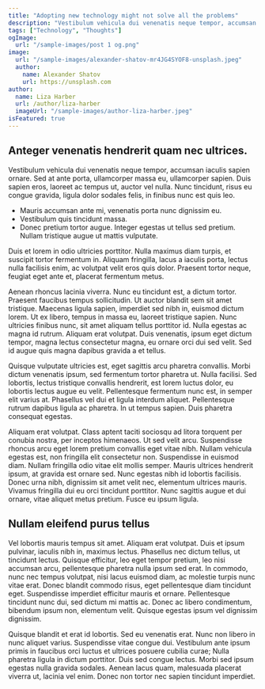 ```yaml
---
title: "Adopting new technology might not solve all the problems"
description: "Vestibulum vehicula dui venenatis neque tempor, accumsan iaculis sapien ornare. Sed at ante porta, ullamcorper massa eu, ullamcorper sapien. Donec pretium tortor augue. Integer egestas ut tellus sed pretium. Nullam tristique augue ut mattis vulputate. Duis et lorem in odio ultricies porttitor."
tags: ["Technology", "Thoughts"]
ogImage:
  url: "/sample-images/post 1 og.png"
image:
  url: "/sample-images/alexander-shatov-mr4JG4SYOF8-unsplash.jpeg"
  author:
    name: Alexander Shatov
    url: https://unsplash.com
author:
  name: Liza Harber
  url: /author/liza-harber
  imageUrl: "/sample-images/author-liza-harber.jpeg"
isFeatured: true
---
```


## Anteger venenatis hendrerit quam nec ultrices.

Vestibulum vehicula dui
venenatis neque tempor, accumsan iaculis sapien ornare. Sed at ante porta,
ullamcorper massa eu, ullamcorper sapien. Duis sapien eros, laoreet ac tempus
ut, auctor vel nulla. Nunc tincidunt, risus eu congue gravida, ligula dolor
sodales felis, in finibus nunc est quis leo.

- Mauris accumsan ante mi, venenatis porta nunc dignissim eu.
- Vestibulum quis tincidunt massa.
- Donec pretium tortor augue. Integer egestas ut tellus
  sed pretium. Nullam tristique augue ut mattis vulputate.

Duis et lorem in odio ultricies porttitor. Nulla maximus diam turpis, et suscipit tortor fermentum in. Aliquam fringilla, lacus a iaculis porta, lectus nulla facilisis enim, ac volutpat velit eros quis dolor. Praesent tortor neque, feugiat eget ante et, placerat fermentum metus.

Aenean rhoncus lacinia viverra. Nunc eu tincidunt est, a dictum tortor. Praesent faucibus tempus sollicitudin. Ut auctor blandit sem sit amet tristique. Maecenas ligula sapien, imperdiet sed nibh in, euismod dictum lorem. Ut ex libero, tempus in massa eu, laoreet tristique sapien. Nunc ultricies finibus nunc, sit amet aliquam tellus porttitor id. Nulla egestas ac magna id rutrum. Aliquam erat volutpat. Duis venenatis, ipsum eget dictum tempor, magna lectus consectetur magna, eu ornare orci dui sed velit. Sed id augue quis magna dapibus gravida a et tellus.

Quisque vulputate ultricies est, eget sagittis arcu pharetra convallis. Morbi dictum venenatis ipsum, sed fermentum tortor pharetra ut. Nulla facilisi. Sed lobortis, lectus tristique convallis hendrerit, est lorem luctus dolor, eu lobortis lectus augue eu velit. Pellentesque fermentum nunc est, in semper elit varius at. Phasellus vel dui et ligula interdum aliquet. Pellentesque rutrum dapibus ligula ac pharetra. In ut tempus sapien. Duis pharetra consequat egestas.

Aliquam erat volutpat. Class aptent taciti sociosqu ad litora torquent per conubia nostra, per inceptos himenaeos. Ut sed velit arcu. Suspendisse rhoncus arcu eget lorem pretium convallis eget vitae nibh. Nullam vehicula egestas est, non fringilla elit consectetur non. Suspendisse in euismod diam. Nullam fringilla odio vitae elit mollis semper. Mauris ultrices hendrerit ipsum, at gravida est ornare sed. Nunc egestas nibh id lobortis facilisis. Donec urna nibh, dignissim sit amet velit nec, elementum ultrices mauris. Vivamus fringilla dui eu orci tincidunt porttitor. Nunc sagittis augue et dui ornare, vitae aliquet metus pretium. Fusce eu ipsum ligula.

## Nullam eleifend purus tellus

Vel lobortis mauris tempus sit amet. Aliquam erat volutpat. Duis et ipsum pulvinar, iaculis nibh in, maximus lectus. Phasellus nec dictum tellus, ut tincidunt lectus. Quisque efficitur, leo eget tempor pretium, leo nisi accumsan arcu, pellentesque pharetra nulla ipsum sed erat. In commodo, nunc nec tempus volutpat, nisi lacus euismod diam, ac molestie turpis nunc vitae erat. Donec blandit commodo risus, eget pellentesque diam tincidunt eget. Suspendisse imperdiet efficitur mauris et ornare. Pellentesque tincidunt nunc dui, sed dictum mi mattis ac. Donec ac libero condimentum, bibendum ipsum non, elementum velit. Quisque egestas ipsum vel dignissim dignissim.

Quisque blandit et erat id lobortis. Sed eu venenatis erat. Nunc non libero in nunc aliquet varius. Suspendisse vitae congue dui. Vestibulum ante ipsum primis in faucibus orci luctus et ultrices posuere cubilia curae; Nulla pharetra ligula in dictum porttitor. Duis sed congue lectus. Morbi sed ipsum egestas nulla gravida sodales. Aenean lacus quam, malesuada placerat viverra ut, lacinia vel enim. Donec non tortor nec sapien tincidunt imperdiet.
